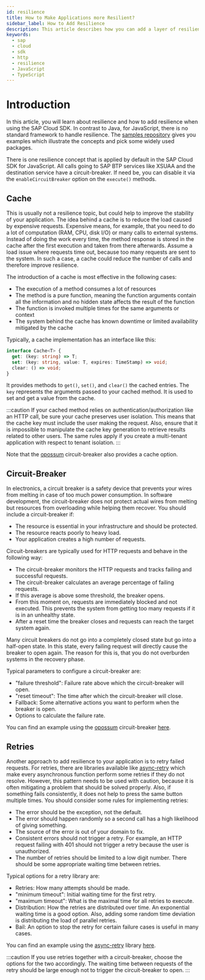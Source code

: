 ```yaml
---
id: resilience
title: How to Make Applications more Resilient?
sidebar_label: How to Add Resilience
description: This article describes how you can add a layer of resilience to applications
keywords:
  - sap
  - cloud
  - sdk
  - http
  - resilience
  - JavaScript
  - TypeScript
---
```


# Introduction

In this article, you will learn about resilience and how to add resilience when using the SAP Cloud SDK.
In contrast to Java, for JavaScript, there is no standard framework to handle resilience.
The [samples repository](https://github.com/SAP-samples/cloud-sdk-js/tree/main/samples/resilience-examples) gives you examples which illustrate the concepts and pick some widely used packages.

There is one resilience concept that is applied by default in the SAP Cloud SDK for JavaScript.
All calls going to SAP BTP services like XSUAA and the destination service have a circuit-breaker.
If need be, you can disable it via the `enableCircuitBreaker` option on the `execute()` methods.

## Cache

This is usually not a resilience topic, but could help to improve the stability of your application.
The idea behind a cache is to reduce the load caused by expensive requests.
Expensive means, for example, that you need to do a lot of computation (RAM, CPU, disk I/O) or many calls to external systems.
Instead of doing the work every time, the method response is stored in the cache after the first execution and taken from there afterwards.
Assume a load issue where requests time out, because too many requests are sent to the system.
In such a case, a cache could reduce the number of calls and therefore improve resilience.

The introduction of a cache is most effective in the following cases:

- The execution of a method consumes a lot of resources
- The method is a pure function, meaning the function arguments contain all the information and no hidden state affects the result of the function
- The function is invoked multiple times for the same arguments or context
- The system behind the cache has known downtime or limited availability mitigated by the cache

Typically, a cache implementation has an interface like this:

```ts
interface Cache<T> {
  get: (key: string) => T;
  set: (key: string, value: T, expires: TimeStamp) => void;
  clear: () => void;
}
```

It provides methods to `get()`, `set()`, and `clear()` the cached entries.
The `key` represents the arguments passed to your cached method.
It is used to set and get a value from the cache.

:::caution
If your cached method relies on authentication/authorization like an HTTP call, be sure your cache preserves user isolation.
This means that the cache key must include the user making the request.
Also, ensure that it is impossible to manipulate the cache key generation to retrieve results related to other users.
The same rules apply if you create a multi-tenant application with respect to tenant isolation.
:::

Note that the [opossum](https://nodeshift.dev/opossum/) circuit-breaker also provides a cache option.

## Circuit-Breaker

In electronics, a circuit breaker is a safety device that prevents your wires from melting in case of too much power consumption.
In software development, the circuit-breaker does not protect actual wires from melting but resources from overloading while helping them recover.
You should include a circuit-breaker if:

- The resource is essential in your infrastructure and should be protected.
- The resource reacts poorly to heavy load.
- Your application creates a high number of requests.

Circuit-breakers are typically used for HTTP requests and behave in the following way:

- The circuit-breaker monitors the HTTP requests and tracks failing and successful requests.
- The circuit-breaker calculates an average percentage of failing requests.
- If this average is above some threshold, the breaker opens.
- From this moment on, requests are immediately blocked and not executed.
  This prevents the system from getting too many requests if it is in an unhealthy state.
- After a reset time the breaker closes and requests can reach the target system again.

Many circuit breakers do not go into a completely closed state but go into a half-open state.
In this state, every failing request will directly cause the breaker to open again.
The reason for this is, that you do not overburden systems in the recovery phase.

Typical parameters to configure a circuit-breaker are:

- "failure threshold": Failure rate above which the circuit-breaker will open.
- "reset timeout": The time after which the circuit-breaker will close.
- Fallback: Some alternative actions you want to perform when the breaker is open.
- Options to calculate the failure rate.

You can find an example using the [opossum](https://nodeshift.dev/opossum/) circuit-breaker [here](https://github.com/SAP-samples/cloud-sdk-js/tree/main/samples/resilience-examples).

## Retries

Another approach to add resilience to your application is to retry failed requests.
For retries, there are libraries available like [async-retry](https://www.npmjs.com/package/async-retry) which make every asynchronous function perform some retries if they do not resolve.
However, this pattern needs to be used with caution, because it is often mitigating a problem that should be solved properly.
Also, if something fails consistently, it does not help to press the same button multiple times.
You should consider some rules for implementing retries:

- The error should be the exception, not the default.
- The error should happen randomly so a second call has a high likelihood of giving something.
- The source of the error is out of your domain to fix.
- Consistent errors should not trigger a retry.
  For example, an HTTP request failing with 401 should not trigger a retry because the user is unauthorized.
- The number of retries should be limited to a low digit number.
  There should be some appropriate waiting time between retries.

Typical options for a retry library are:

- Retries: How many attempts should be made.
- "minimum timeout": Initial waiting time for the first retry.
- "maximum timeout": What is the maximal time for all retries to execute.
- Distribution: How the retries are distributed over time.
  An exponential waiting time is a good option.
  Also, adding some random time deviation is distributing the load of parallel retries.
- Bail: An option to stop the retry for certain failure cases is useful in many cases.

You can find an example using the [async-retry](https://www.npmjs.com/package/async-retry) library [here](https://github.com/SAP-samples/cloud-sdk-js/tree/main/samples/resilience-examples).

:::caution
If you use retries together with a circuit-breaker, choose the options for the two accordingly.
The waiting time between requests of the retry should be large enough not to trigger the circuit-breaker to open.
:::
